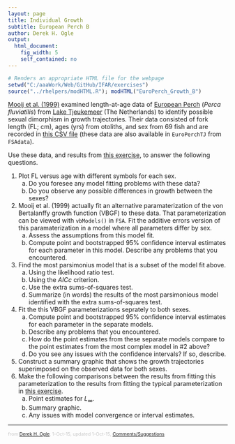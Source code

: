 ```yaml
---
layout: page
title: Individual Growth
subtitle: European Perch B
author: Derek H. Ogle
output: 
  html_document: 
    fig_width: 5
    self_contained: no
---
```

```r
# Renders an appropriate HTML file for the webpage
setwd("C:/aaaWork/Web/GitHub/IFAR/exercises")
source("../rhelpers/modHTML.R"); modHTML("EuroPerch_Growth_B")
```

[Mooij et al. (1999)](http://www.tandfonline.com/doi/abs/10.1577/1548-8659%281999%29128%3C0483%3AAACOFG%3E2.0.CO%3B2) examined length-at-age data of [European Perch](https://en.wikipedia.org/wiki/European_perch) (*Perca fluviatilis*) from [Lake Tjeukemeer](http://wldb.ilec.or.jp/data/databook_html/eur/eur-01.html) (The Netherlands) to identify possible sexual dimorphism in growth trajectories.  Their data consisted of fork length (FL; cm), ages (yrs) from otoliths, and sex from 69 fish and are recorded in [this CSV file](data/EuroPerchTJ.csv) (these data are also available in `EuroPerchTJ` from `FSAdata`).

Use these data, and results from [this exercise](EuroPerch_Growth_B.html), to answer the following questions.

1. Plot FL versus age with different symbols for each sex.
    1. Do you foresee any model fitting problems with these data?
    1. Do you observe any possible differences in growth between the sexes?
1. Mooij et al. (1999) actually fit an alternative paramaterization of the von Bertalanffy growth function (VBGF) to these data.  That parameterization can be viewed with `vbModels()` in `FSA`.  Fit the additive errors version of this paramaterization in a model where all parameters differ by sex.
    1. Assess the assumptions from this model fit.
    1. Compute point and bootstrapped 95% confidence interval estimates for each parameter in this model.  Describe any problems that you encountered.
1. Find the most parsimonius model that is a subset of the model fit above.
    1. Using the likelihood ratio test.
    1. Using the $AICc$ criterion.
    1. Use the extra sums-of-squares test. 
    1. Summarize (in words) the results of the most parsimonious model identified with the extra sums-of-squares test.
1. Fit the this VBGF parameterizations seprately to both sexes.
    1. Compute point and bootstrapped 95% confidence interval estimates for each parameter in the separate models.
    1. Describe any problems that you encountered.
    1. How do the point estimates from these separate models compare to the point estimates from the most complex model in #2 above?
    1. Do you see any issues with the confidence intervals?  If so, describe.
1. Construct a summary graphic that shows the growth trajectories superimposed on the observed data for both sexes.
1. Make the following comparisons between the results from fitting this parameterization to the results from fitting the typical parameterization in [this exercise](EuroPerch_Growth_A.html).
    1. Point estimates for $L_\infty$.
    1. Summary graphic.
    1. Any issues with model convergence or interval estimates.

---
<p style="font-size: 0.75em; color: c6c6c6;">from <a href="http://derekogle.com">Derek H. Ogle</a>, 1-Oct-15, updated 1-Oct-15, <a href="mailto:fishr@derekogle.com?subject=European Perch Growth Exercise (B)">Comments/Suggestions</a></p>

<style type="text/css">
ol ol { list-style-type: lower-alpha; }
</style>
